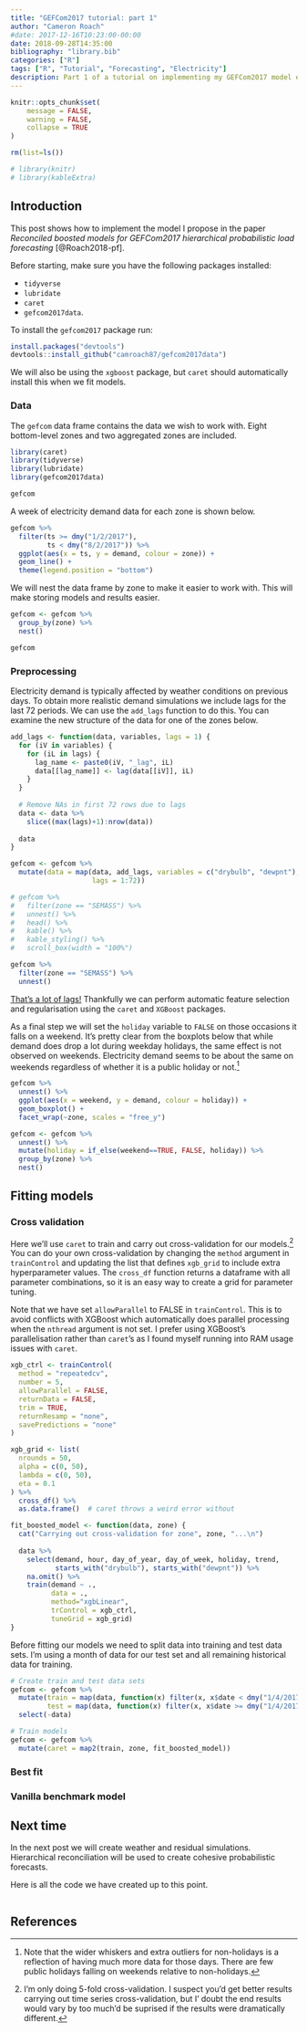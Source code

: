 ```yaml
---
title: "GEFCom2017 tutorial: part 1"
author: "Cameron Roach"
#date: 2017-12-16T10:23:00-00:00
date: 2018-09-28T14:35:00
bibliography: "library.bib"
categories: ["R"]
tags: ["R", "Tutorial", "Forecasting", "Electricity"]
description: Part 1 of a tutorial on implementing my GEFCom2017 model entry for probabilistic forecasts in a hierarchical setting. Here we discuss loading data and performing cross validation.
---
```


```r
knitr::opts_chunk$set(
	message = FALSE,
	warning = FALSE,
	collapse = TRUE
)

rm(list=ls())

# library(knitr)
# library(kableExtra)
```


## Introduction

This post shows how to implement the model I propose in the paper _Reconciled boosted models for GEFCom2017 hierarchical probabilistic load forecasting_ [@Roach2018-pf].

Before starting, make sure you have the following packages installed:

* `tidyverse`
* `lubridate`
* `caret`
* `gefcom2017data`.

To install the `gefcom2017` package run:

```r
install.packages("devtools")
devtools::install_github("camroach87/gefcom2017data")
```

We will also be using the `xgboost` package, but `caret` should automatically install this when we fit models.


### Data

The `gefcom` data frame contains the data we wish to work with. Eight bottom-level zones and two aggregated zones are included.

```r
library(caret)
library(tidyverse)
library(lubridate)
library(gefcom2017data)

gefcom
```

A week of electricity demand data for each zone is shown below.

```r
gefcom %>%
  filter(ts >= dmy("1/2/2017"),
         ts < dmy("8/2/2017")) %>%
  ggplot(aes(x = ts, y = demand, colour = zone)) +
  geom_line() +
  theme(legend.position = "bottom")
```

We will nest the data frame by zone to make it easier to work with. This will make storing models and results easier.

```r
gefcom <- gefcom %>%
  group_by(zone) %>%
  nest()

gefcom
```


### Preprocessing

Electricity demand is typically affected by weather conditions on previous days. To obtain more realistic demand simulations we include lags for the last 72 periods. We can use the `add_lags` function to do this. You can examine the new structure of the data for one of the zones below.

```r
add_lags <- function(data, variables, lags = 1) {
  for (iV in variables) {
    for (iL in lags) {
      lag_name <- paste0(iV, "_lag", iL)
      data[[lag_name]] <- lag(data[[iV]], iL)
    }
  }
  
  # Remove NAs in first 72 rows due to lags
  data <- data %>% 
    slice((max(lags)+1):nrow(data))
  
  data
}

gefcom <- gefcom %>%
  mutate(data = map(data, add_lags, variables = c("drybulb", "dewpnt"), 
                    lags = 1:72))

# gefcom %>%
#   filter(zone == "SEMASS") %>%
#   unnest() %>%
#   head() %>%
#   kable() %>%
#   kable_styling() %>%
#   scroll_box(width = "100%")

gefcom %>%
  filter(zone == "SEMASS") %>%
  unnest()
```

[That's a lot of lags!](https://www.youtube.com/watch?v=R2vBZuLI3oI) Thankfully we can perform automatic feature selection and regularisation using the `caret` and `XGBoost` packages.

As a final step we will set the `holiday` variable to `FALSE` on those occasions it falls on a weekend. It's pretty clear from the boxplots below that while demand does drop a lot during weekday holidays, the same effect is not observed on weekends. Electricity demand seems to be about the same on weekends regardless of whether it is a public holiday or not.^[Note that the wider whiskers and extra outliers for non-holidays is a reflection of having much more data for those days. There are few public holidays falling on weekends relative to non-holidays.]

```r
gefcom %>% 
  unnest() %>% 
  ggplot(aes(x = weekend, y = demand, colour = holiday)) + 
  geom_boxplot() + 
  facet_wrap(~zone, scales = "free_y")

gefcom <- gefcom %>% 
  unnest() %>% 
  mutate(holiday = if_else(weekend==TRUE, FALSE, holiday)) %>% 
  group_by(zone) %>%
  nest()
```


## Fitting models

### Cross validation

Here we'll use `caret` to train and carry out cross-validation for our models.^[I'm only doing 5-fold cross-validation. I suspect you'd get better results carrying out time series cross-validation, but I' doubt the end results would vary by too much'd be suprised if the results were dramatically different.] You can do your own cross-validation by changing the `method` argument in `trainControl` and updating the list that defines `xgb_grid` to include extra hyperparameter values. The `cross_df` function returns a dataframe with all parameter combinations, so it is an easy way to create a grid for parameter tuning.

Note that we have set `allowParallel` to FALSE in `trainControl`. This is to avoid conflicts with XGBoost which automatically does parallel processing when the `nthread` argument is not set. I prefer using XGBoost's parallelisation rather than `caret`'s as I found myself running into RAM usage issues with `caret`.

```r
xgb_ctrl <- trainControl(
  method = "repeatedcv",
  number = 5,
  allowParallel = FALSE,
  returnData = FALSE,
  trim = TRUE,
  returnResamp = "none",
  savePredictions = "none"
)

xgb_grid <- list(
  nrounds = 50,
  alpha = c(0, 50),
  lambda = c(0, 50),
  eta = 0.1
) %>%
  cross_df() %>% 
  as.data.frame()  # caret throws a weird error without

fit_boosted_model <- function(data, zone) {
  cat("Carrying out cross-validation for zone", zone, "...\n")
  
  data %>%
    select(demand, hour, day_of_year, day_of_week, holiday, trend,
           starts_with("drybulb"), starts_with("dewpnt")) %>%
    na.omit() %>%
    train(demand ~ .,
          data = .,
          method="xgbLinear",
          trControl = xgb_ctrl,
          tuneGrid = xgb_grid)
}
```

Before fitting our models we need to split data into training and test data sets. I'm using a month of data for our test set and all remaining historical data for training.

```r
# Create train and test data sets
gefcom <- gefcom %>% 
  mutate(train = map(data, function(x) filter(x, x$date < dmy("1/4/2017"))),
         test = map(data, function(x) filter(x, x$date >= dmy("1/4/2017")))) %>% 
  select(-data)

# Train models
gefcom <- gefcom %>%
  mutate(caret = map2(train, zone, fit_boosted_model))
```


### Best fit


### Vanilla benchmark model


## Next time

In the next post we will create weather and residual simulations. Hierarchical reconciliation will be used to create cohesive probabilistic forecasts.

Here is all the code we have created up to this point.

```r

```


<!-- ## Inputs -->

<!-- We define some important dates. These will be needed when calculating trends and forecasts. -->

<!-- ```{r} -->
<!-- library(lubridate) -->

<!-- fcst_start_dt <- dmy_hms("1/6/2016 00:00:00") -->
<!-- fcst_end_dt <- dmy_hms("1/7/2016 00:00:00") -->
<!-- hist_start_dt <- dmy_hms("1/5/2016 00:00:00") -->
<!-- hist_end_dt <- dmy_hms("1/6/2016 00:00:00") -->
<!-- ``` -->

<!-- ## Data -->

<!-- If you already have your data in an appropriate format (see table below) and you do not want to use the same predictors that I have you can skip ahead to fitting the model. -->

<!-- ### Data structure -->

<!-- ```{r} -->
<!-- library(tidyverse) -->
<!-- library(caret) -->
<!-- library(gefcom2017data) -->

<!-- gefcom -->
<!-- ``` -->


<!-- ### Feature engineering -->

<!-- Date time, day of week and other features are added. -->

<!-- ```{r} -->
<!-- elec_df <- elec_df %>%  -->
<!--   mutate(dt = ymd_h(paste(date, hour)), -->
<!--          day_of_week = wday(dt), -->
<!--          day_of_year = yday(dt)) -->
<!-- ``` -->

<!-- Our trend is based off the `hist_start_date` variable. While the actual start date for each zone's historical data may differ, as long as we are consistent in using this basis when predicting this will be fine. -->

<!-- ```{r} -->
<!-- elec_df <- elec_df %>%  -->
<!--   mutate(trend = as.numeric(dt - hist_start_dt)) -->
<!-- ``` -->

<!-- We now need to add lags to our data frame. The `get_lagged_vars` function allows us to pass a vector of integers with the required lags and returns a data frame with new lag columns. We group and nest the data frame by zones to prevent lags including values from other zones. -->

<!-- ```{r} -->
<!-- elec_df <- elec_df %>% -->
<!--   group_by(zone) %>% -->
<!--   nest() %>% -->
<!--   mutate(data = map(data, get_lagged_vars, -->
<!--                     variables = c("dry_bulb", "dew_pnt"), lags = 1:72)) -->
<!-- ``` -->

<!-- Here is how the data should look for one of the zones when we unnest it. -->

<!-- ```{r} -->
<!-- elec_df %>%  -->
<!--   filter(zone == "SEMASS") %>%  -->
<!--   unnest() %>%  -->
<!--   head() %>%  -->
<!--   kable() %>%  -->
<!--   kable_styling() %>% -->
<!--   scroll_box(width = "100%") -->
<!-- ``` -->


<!-- ## Fitting the model -->

<!-- I'm only fitting one model with an L1 penalty of 50 for each zone. You can do your own cross-validation by changing the `method` argument in `trainControl` and updating the list that defines `xgb_grid` to include extra hyperparameter values. The `cross_df` function returns a dataframe with all parameter combinations, so it is an easy way to create a grid for parameter tuning. -->

<!-- Note that we have set `allowParallel` to FALSE in `trainControl`. This is to avoid issues with XGBoost which automatically does parallel processing when the `nthread` argument is not set. I prefer using XGBoost's parallelisation rather than `caret`'s as I found myself running into RAM usage issues with `caret`. -->

<!-- ```{r} -->
<!-- xgb_ctrl <- trainControl( -->
<!--   method = "none", -->
<!--   allowParallel = FALSE, -->
<!--   returnData = FALSE, -->
<!--   trim = TRUE, -->
<!--   returnResamp = "none", -->
<!--   savePredictions = "none" -->
<!-- ) -->

<!-- xgb_grid <- list( -->
<!--   nrounds = 200, -->
<!--   alpha = 50, -->
<!--   lambda = 0, -->
<!--   eta = 0.1 -->
<!-- ) %>%  -->
<!--   cross_df() -->

<!-- fit_boosted_model <- function(train_df) { -->
<!--   train_df %>% -->
<!--     select(demand, hour, day_of_year, day_of_week, holiday_flag, trend, -->
<!--            starts_with("dry_bulb"), starts_with("dew_pnt")) %>% -->
<!--     na.omit() %>%  -->
<!--     train(demand ~ . , -->
<!--           data = ., -->
<!--           method="xgbLinear", -->
<!--           trControl = xgb_ctrl, -->
<!--           tuneGrid = xgb_grid) -->
<!-- } -->

<!-- elec_df <- elec_df %>%  -->
<!--   mutate(fit = map(data, fit_boosted_model)) -->
<!-- ``` -->


<!-- ## Simulating in a hierarchy -->

<!-- Now that we have fit our demand models we need to create weather and residual simulations. The weather simulations will be fed into the demand model to predict the expected demand. Our goal is to create demand simulations so we also need to add residuals back in (or we are only simulating the conditional mean). So the final step is to add residual simulations to the expected demand to create true demand simulations. -->

<!-- Unfortunately - there's a lot of code refactoring in the package that I need to do! I'll update this post asap with a simple approach to weather simulation and hierarchical reconciliation. -->

<!-- ### Weather simulations -->

<!-- ```{r} -->
<!-- # elec_df %>%  -->
<!-- #   mutate(weather_sims = map(data, shuffle_weather, fcst_start_dt, fcst_end_dt, trend_start)) -->
<!-- ``` -->

<!-- ### Residual resampling -->

<!-- ```{r} -->

<!-- ``` -->


<!-- ## Hierarchical reconciliation -->


## References {-}